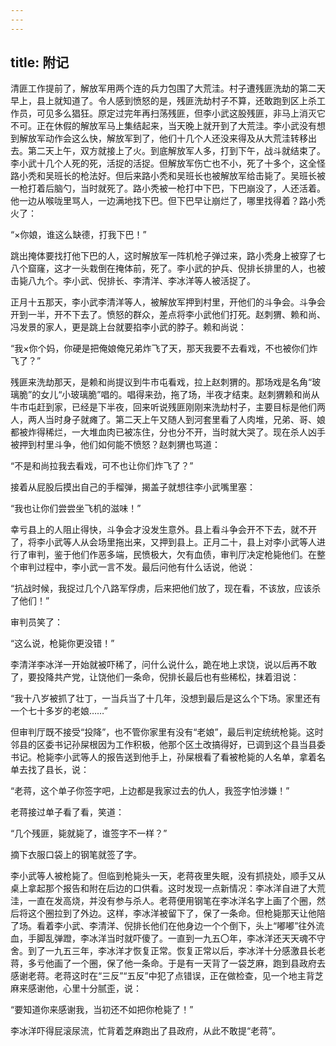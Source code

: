 ```yaml
---
---
---
```

title: 附记
---




清匪工作提前了，解放军用两个连的兵力包围了大荒洼。村子遭残匪洗劫的第二天早上，县上就知道了。令人感到愤怒的是，残匪洗劫村子不算，还敢跑到区上杀工作员，可见多么猖狂。原定过完年再扫荡残匪，但李小武这股残匪，非马上消灭它不可。正在休假的解放军马上集结起来，当天晚上就开到了大荒洼。李小武没有想到解放军动作会这么快，解放军到了，他们十几个人还没来得及从大荒洼转移出去。第二天上午，双方就接上了火。到底解放军人多，打到下午，战斗就结束了。李小武十几个人死的死，活捉的活捉。但解放军伤亡也不小，死了十多个，这全怪路小秃和吴班长的枪法好。但后来路小秃和吴班长也被解放军给击毙了。吴班长被一枪打着后脑勺，当时就死了。路小秃被一枪打中下巴，下巴崩没了，人还活着。他一边从喉咙里骂人，一边满地找下巴。但下巴早让崩烂了，哪里找得着？路小秃火了：

“×你娘，谁这么缺德，打我下巴！”

跳出掩体要找打他下巴的人，这时解放军一阵机枪子弹过来，路小秃身上被穿了七八个窟窿，这才一头栽倒在掩体前，死了。李小武的护兵、倪排长排里的人，也被击毙八九个。李小武、倪排长、李清洋、李冰洋等人被活捉了。

正月十五那天，李小武李清洋等人，被解放军押到村里，开他们的斗争会。斗争会开到一半，开不下去了。愤怒的群众，差点将李小武他们打死。赵刺猬、赖和尚、冯发景的家人，更是跳上台就要掐李小武的脖子。赖和尚说：

“我×你个妈，你硬是把俺娘俺兄弟炸飞了天，那天我要不去看戏，不也被你们炸飞了？”

残匪来洗劫那天，是赖和尚提议到牛市屯看戏，拉上赵刺猬的。那场戏是名角“玻璃脆”的女儿“小玻璃脆”唱的。唱得来劲，拖了场，半夜才结束。赵刺猬赖和尚从牛市屯赶到家，已经是下半夜，回来听说残匪刚刚来洗劫村子，主要目标是他们两人，两人当时身子就瘫了。第二天上午又随人到河套里看了人肉堆，兄弟、哥、娘都被炸得稀烂，一大堆血肉已被冻住，分也分不开，当时就大哭了。现在杀人凶手被押到村里斗争，他们如何能不愤怒？赵刺猬也骂道：

“不是和尚拉我去看戏，可不也让你们炸飞了？”

接着从屁股后摸出自己的手榴弹，揭盖子就想往李小武嘴里塞：

“我也让你们尝尝坐飞机的滋味！”

幸亏县上的人阻止得快，斗争会才没发生意外。县上看斗争会开不下去，就不开了，将李小武等人从会场里拖出来，又押到县上。正月二十，县上对李小武等人进行了审判，鉴于他们作恶多端，民愤极大，欠有血债，审判厅决定枪毙他们。在整个审判过程中，李小武一言不发。最后问他有什么话说，他说：

“抗战时候，我捉过几个八路军俘虏，后来把他们放了，现在看，不该放，应该杀了他们！”

审判员笑了：

“这么说，枪毙你更没错！”

李清洋李冰洋一开始就被吓稀了，问什么说什么，跪在地上求饶，说以后再不敢了，要投降共产党，让饶他们一条命，倪排长最后也有些稀松，抹着泪说：

“我十八岁被抓了壮丁，一当兵当了十几年，没想到最后是这么个下场。家里还有一个七十多岁的老娘……”

但审判厅既不接受“投降”，也不管你家里有没有“老娘”，最后判定统统枪毙。这时邻县的区委书记孙屎根因为工作积极，他那个区土改搞得好，已调到这个县当县委书记。枪毙李小武等人的报告送到他手上，孙屎根看了看被枪毙的人名单，拿着名单去找了县长，说：

“老蒋，这个单子你签字吧，上边都是我家过去的仇人，我签字怕涉嫌！”

老蒋接过单子看了看，笑道：

“几个残匪，毙就毙了，谁签字不一样？”

摘下衣服口袋上的钢笔就签了字。

李小武等人被枪毙了。但临到枪毙头一天，老蒋夜里失眠，没有抓挠处，顺手又从桌上拿起那个报告和附在后边的口供看。这时发现一点新情况：李冰洋自进了大荒洼，一直在发高烧，并没有参与杀人。老蒋便用钢笔在李冰洋名字上画了个圈，然后将这个圈拉到了外边。这样，李冰洋被留下了，保了一条命。但枪毙那天让他陪了场。看着李小武、李清洋、倪排长他们在他身边一个个倒下，头上“嘟嘟”往外流血，手脚乱弹蹬，李冰洋当时就吓傻了。一直到一九五〇年，李冰洋还天天魂不守舍。到了一九五三年，李冰洋才恢复正常。恢复正常以后，李冰洋十分感激县长老蒋，多亏他画了一个圈，保了他一条命。于是有一天背了一袋芝麻，跑到县政府去感谢老蒋。老蒋这时在“三反”“五反”中犯了点错误，正在做检查，见一个地主背芝麻来感谢他，心里十分腻歪，说：

“要知道你来感谢我，当初还不如把你枪毙了！”

李冰洋吓得屁滚尿流，忙背着芝麻跑出了县政府，从此不敢提“老蒋”。